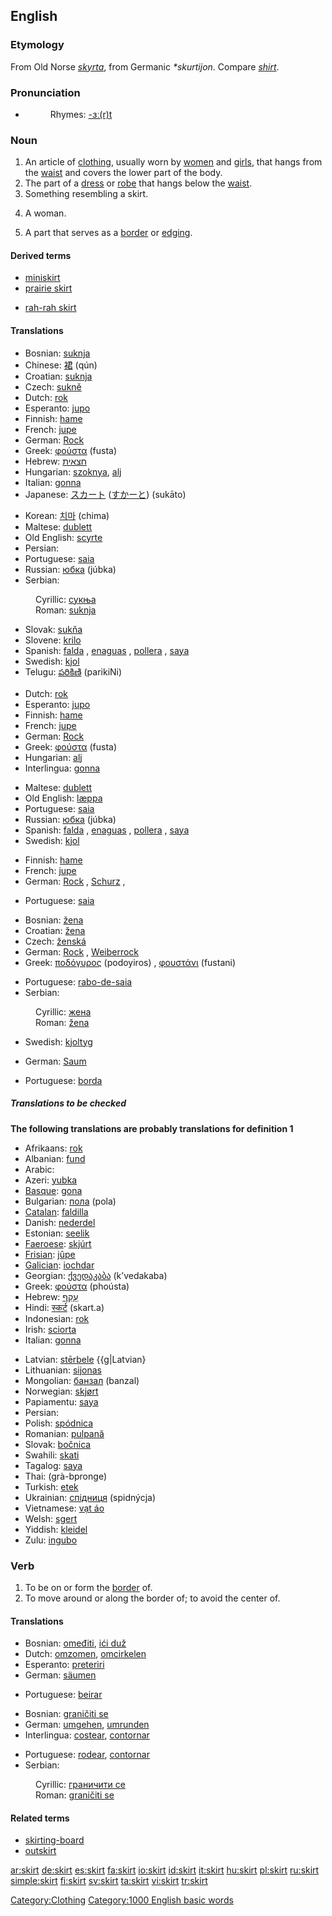 ==English==

===Etymology===
From Old Norse ''[[skyrta]]'', from Germanic ''*skurtijon''.  Compare ''[[shirt]]''.

===Pronunciation===
*{{audio|en-us-skirt.ogg|Audio (US)}}
*:Rhymes: [[Rhymes:English:-ɜː(r)t|-ɜː(r)t]]

===Noun===
{{en-noun}}

# An article of [[clothing]], usually worn by [[woman|women]] and [[girl]]s, that hangs from the [[waist]] and covers the lower part of the body.
# The part of a [[dress]] or [[robe]] that hangs below the [[waist]].
# Something resembling a skirt.
# {{slang}} A woman.
# A part that serves as a [[border]] or [[edging]].

====Derived terms====
{{top}}
*[[miniskirt]]
*[[prairie skirt]]
{{mid}}
*[[rah-rah skirt]]
{{bottom}}

====Translations====
{{trans-top|clothing}}
*Bosnian: [[suknja#Bosnian|suknja]] {{f}}
*Chinese: [[裙]] (qún)
*Croatian: [[suknja#Croatian|suknja]] {{f}}
*Czech: [[sukně]] {{f}}
*Dutch: [[rok]] {{m}}
*Esperanto: [[jupo]]
*Finnish: [[hame]]
*French: [[jupe]] {{f}}
*German: [[Rock]] {{m}}
*Greek: [[φούστα]] (fusta) {{f}}
*Hebrew: [[חצאית]] {{f}}
*Hungarian: [[szoknya]], [[alj]]
*Italian: [[gonna]]
*Japanese: [[スカート]] ([[すかーと]]) (sukāto)
{{trans-mid}}
*Korean: [[치마]] (chima)
*Maltese: [[dublett]] {{m}}
*Old English: [[scyrte]] {{f}}
*Persian: {{FAchar|[[دامن دوخت]]}}
*Portuguese: [[saia]] {{f}}
*Russian: [[юбка]] (júbka) {{f}}
*Serbian:
:Cyrillic: [[сукња#Serbian|сукња]] {{f}}
:Roman: [[suknja#Serbian|suknja]] {{f}}
*Slovak: [[sukňa]] {{f}}
*Slovene: [[krilo]] {{n}}
*Spanish: [[falda]] {{f}}, [[enaguas]] {{fpl}} {{italbrac|Costa Rica|Nicaragua}}, [[pollera]] {{f}} {{italbrac|Argentina|Chile|Paraguay|Uruguay}}, [[saya]] {{f}} {{italbrac|Cuba}}
*Swedish: [[kjol]]
*Telugu: [[పరికిణి]] (parikiNi)
{{trans-bottom}}

{{trans-top|part of dress}}
*Dutch: [[rok]] {{m}}
*Esperanto: [[jupo]]
*Finnish: [[hame]]
*French: [[jupe]] {{f}}
*German: [[Rock]] {{m}}
*Greek: [[φούστα]] (fusta) {{f}}
*Hungarian: [[alj]]
*Interlingua: [[gonna]]
{{trans-mid}}
*Maltese: [[dublett]] {{m}}
*Old English: [[læppa]] {{m}}
*Portuguese: [[saia]] {{f}}
*Russian: [[юбка]] (júbka) {{f}}
*Spanish: [[falda]] {{f}}, [[enaguas]] {{fpl}} {{italbrac|Costa Rica|Nicaragua}}, [[pollera]] {{f}} {{italbrac|Argentina|Chile|Paraguay|Uruguay}}, [[saya]] {{f}} {{italbrac|Cuba}}
*Swedish: [[kjol]]
{{trans-bottom}}

{{trans-top|something resembling a skirt}}
*Finnish: [[hame]]
*French: [[jupe]] {{f}}
*German: [[Rock]] {{m}}, [[Schurz]] {{m}},
{{trans-mid}}
*Portuguese: [[saia]] {{f}}
{{trans-bottom}}

{{trans-top|slang for woman}}
*Bosnian: [[žena#Bosnian|žena]] {{f}}
*Croatian: [[žena#Croatian|žena]] {{f}}
*Czech: [[ženská]] {{f}}
*German: [[Rock]] {{m}}, [[Weiberrock]] {{m}}
*Greek: [[ποδόγυρος]] (podoyiros) {{m}}, [[φουστάνι]] (fustani) {{f}}
{{trans-mid}}
*Portuguese: [[rabo-de-saia]] {{m}}
*Serbian:
:Cyrillic: [[жена#Serbian|жена]] {{f}}
:Roman: [[žena#Serbian|žena]] {{f}}
*Swedish: [[kjoltyg]] {{n}}
{{trans-bottom}}

{{trans-top|border}}
*German: [[Saum]] {{m}}
{{trans-mid}}
*Portuguese: [[borda]] {{f}}
{{trans-bottom}}

=====Translations to be checked=====
'''The following translations are probably translations for definition 1'''
{{top}}
*Afrikaans: [[rok]]
*Albanian: [[fund]] {{g|Albanian}}
*Arabic: {{ARchar|[[التنورة]]}} {{f}}
*Azeri: [[yubka]]
*[[Basque]]: [[gona]]
*Bulgarian: [[пола]] (pola) {{g|Bulgarian}}
*[[Catalan]]: [[faldilla]] {{g|Catalan}}
*Danish: [[nederdel]] {{g|Danish}}
*Estonian: [[seelik]]
*[[Faeroese]]: [[skjúrt]] {{g|Faeroese}}
*[[Frisian]]: [[jûpe]] {{g|Frisian}}
*[[Galician]]: [[iochdar]] {{g|Galician}}
*Georgian: [[ქვედაკაბა]] (k’vedakaba)
*Greek: [[φούστα]] (phoústa) {{f}}
*Hebrew: [[עקף|עָקַף]] {{m}}
*Hindi: [[स्कर्ट]] (skart.a)
*Indonesian: [[rok]]
*Irish: [[sciorta]] {{g|Irish}}
*Italian: [[gonna]] {{g|Italian}}
{{mid}}
*Latvian: [[stērbele]] {{g|Latvian}
*Lithuanian: [[sijonas]]
*Mongolian: [[банзал]] (banzal)
*Norwegian: [[skjørt]]
*Papiamentu: [[saya]]
*Persian: {{FAchar|[[دامن دوخت]]}}
*Polish: [[spódnica]]
*Romanian: [[pulpană]]
*Slovak: [[bočnica]]
*Swahili: [[skati]]
*Tagalog: [[saya]]
*Thai: {{THchar|[[กระโปรง]]}} (grà-bpronge)
*Turkish: [[etek]]
*Ukrainian: [[спідниця]] (spidnýcja) {{f}}
*Vietnamese: [[vạt áo]]
*Welsh: [[sgert]]
*Yiddish: [[kleidel]]
*Zulu: [[ingubo]]
{{bottom}}

===Verb===
{{en-verb}}

# To be on or form the [[border]] of.
# To move around or along the border of; to avoid the center of.

====Translations====
{{top}}
*Bosnian: [[omeđiti]], [[ići duž]]
*Dutch: [[omzomen]], [[omcirkelen]]
*Esperanto: [[preteriri]]
*German: [[säumen]]
{{mid}}
*Portuguese: [[beirar]]
{{bottom}}

{{trans-top|to be on or from the border of}}
*Bosnian: [[graničiti se]]
*German: [[umgehen]], [[umrunden]]
*Interlingua: [[costear]], [[contornar]]
{{trans-mid}}
*Portuguese: [[rodear]], [[contornar]]
*Serbian:
:Cyrillic: [[граничити се]]
:Roman: [[graničiti se]]
{{trans-bottom}}

====Related terms====
*[[skirting-board]]
*[[outskirt]]

[[Category:Clothing]]
[[Category:1000 English basic words]]

[[ar:skirt]]
[[de:skirt]]
[[es:skirt]]
[[fa:skirt]]
[[io:skirt]]
[[id:skirt]]
[[it:skirt]]
[[hu:skirt]]
[[pl:skirt]]
[[ru:skirt]]
[[simple:skirt]]
[[fi:skirt]]
[[sv:skirt]]
[[ta:skirt]]
[[vi:skirt]]
[[tr:skirt]]